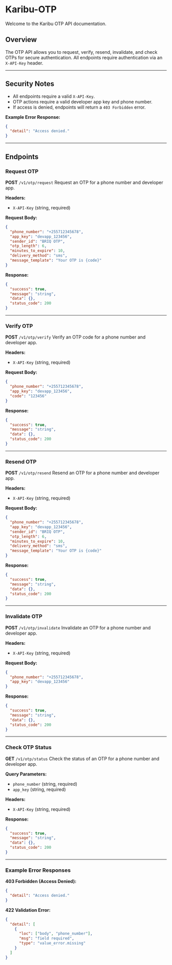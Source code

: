# Karibu-OTP

Welcome to the Karibu OTP API documentation.

## Overview
The OTP API allows you to request, verify, resend, invalidate, and check OTPs for secure authentication. All endpoints require authentication via an `X-API-Key` header.

---

## Security Notes
- All endpoints require a valid `X-API-Key`.
- OTP actions require a valid developer app key and phone number.
- If access is denied, endpoints will return a `403 Forbidden` error.

**Example Error Response:**
```json
{
  "detail": "Access denied."
}
```

---

## Endpoints

### Request OTP
**POST** `/v1/otp/request`
Request an OTP for a phone number and developer app.

**Headers:**
- `X-API-Key` (string, required)

**Request Body:**
```json
{
  "phone_number": "+255712345678",
  "app_key": "devapp_123456",
  "sender_id": "BRIQ OTP",
  "otp_length": 6,
  "minutes_to_expire": 10,
  "delivery_method": "sms",
  "message_template": "Your OTP is {code}"
}
```

**Response:**
```json
{
  "success": true,
  "message": "string",
  "data": {},
  "status_code": 200
}
```

---

### Verify OTP
**POST** `/v1/otp/verify`
Verify an OTP code for a phone number and developer app.

**Headers:**
- `X-API-Key` (string, required)

**Request Body:**
```json
{
  "phone_number": "+255712345678",
  "app_key": "devapp_123456",
  "code": "123456"
}
```

**Response:**
```json
{
  "success": true,
  "message": "string",
  "data": {},
  "status_code": 200
}
```

---

### Resend OTP
**POST** `/v1/otp/resend`
Resend an OTP for a phone number and developer app.

**Headers:**
- `X-API-Key` (string, required)

**Request Body:**
```json
{
  "phone_number": "+255712345678",
  "app_key": "devapp_123456",
  "sender_id": "BRIQ OTP",
  "otp_length": 6,
  "minutes_to_expire": 10,
  "delivery_method": "sms",
  "message_template": "Your OTP is {code}"
}
```

**Response:**
```json
{
  "success": true,
  "message": "string",
  "data": {},
  "status_code": 200
}
```

---

### Invalidate OTP
**POST** `/v1/otp/invalidate`
Invalidate an OTP for a phone number and developer app.

**Headers:**
- `X-API-Key` (string, required)

**Request Body:**
```json
{
  "phone_number": "+255712345678",
  "app_key": "devapp_123456"
}
```

**Response:**
```json
{
  "success": true,
  "message": "string",
  "data": {},
  "status_code": 200
}
```

---

### Check OTP Status
**GET** `/v1/otp/status`
Check the status of an OTP for a phone number and developer app.

**Query Parameters:**
- `phone_number` (string, required)
- `app_key` (string, required)

**Headers:**
- `X-API-Key` (string, required)

**Response:**
```json
{
  "success": true,
  "message": "string",
  "data": {},
  "status_code": 200
}
```

---

### Example Error Responses

**403 Forbidden (Access Denied):**
```json
{
  "detail": "Access denied."
}
```

**422 Validation Error:**
```json
{
  "detail": [
    {
      "loc": ["body", "phone_number"],
      "msg": "field required",
      "type": "value_error.missing"
    }
  ]
}
```
